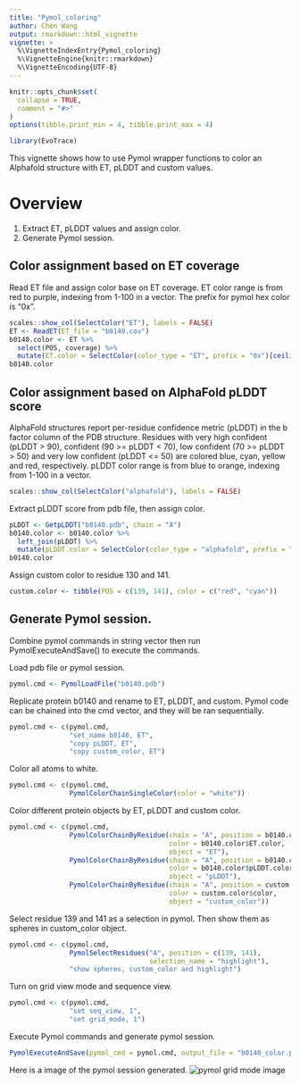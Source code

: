 ```yaml
---
title: "Pymol_coloring"
author: Chen Wang
output: rmarkdown::html_vignette
vignette: >
  %\VignetteIndexEntry{Pymol_coloring}
  %\VignetteEngine{knitr::rmarkdown}
  %\VignetteEncoding{UTF-8}
---
```


```r
knitr::opts_chunk$set(
  collapse = TRUE,
  comment = "#>"
)
options(tibble.print_min = 4, tibble.print_max = 4)
```

```r
library(EvoTrace)
```
This vignette shows how to use Pymol wrapper functions to color an Alphafold structure with ET, pLDDT and custom values.

# Overview
1. Extract ET, pLDDT values and assign color.
1. Generate Pymol session.

## Color assignment based on ET coverage
Read ET file and assign color base on ET coverage. ET color range is from red to purple, indexing from 1-100 in a vector. The prefix for pymol hex color is "0x".
```r
scales::show_col(SelectColor("ET"), labels = FALSE)
ET <- ReadET(ET_file = "b0140.cov") 
b0140.color <- ET %>%
  select(POS, coverage) %>%
  mutate(ET.color = SelectColor(color_type = "ET", prefix = "0x")[ceiling(coverage)])
b0140.color
```

## Color assignment based on AlphaFold pLDDT score
AlphaFold structures report per-residue confidence metric (pLDDT) in the b factor column of the PDB structure. Residues with very high confident (pLDDT > 90), confident (90 >= pLDDT < 70), low confident (70 >= pLDDT > 50) and very low confident (pLDDT <= 50) are colored blue, cyan, yellow and red, respectively. pLDDT color range is from blue to orange, indexing from 1-100 in a vector.
```r
scales::show_col(SelectColor("alphafold"), labels = FALSE)
```

Extract pLDDT score from pdb file, then assign color.
```r
pLDDT <- GetpLDDT("b0140.pdb", chain = "A")
b0140.color <- b0140.color %>%
  left_join(pLDDT) %>%
  mutate(pLDDT.color = SelectColor(color_type = "alphafold", prefix = "0x")[ceiling(pLDDT)])
b0140.color
```

Assign custom color to residue 130 and 141.
```r
custom.color <- tibble(POS = c(139, 141), color = c("red", "cyan"))
```

## Generate Pymol session.
Combine pymol commands in string vector then run PymolExecuteAndSave() to execute the commands.

Load pdb file or pymol session.
```r
pymol.cmd <- PymolLoadFile("b0140.pdb")
```

Replicate protein b0140 and rename to ET, pLDDT, and custom. Pymol code can be chained into the cmd vector, and they will be ran sequentially. 
```r
pymol.cmd <- c(pymol.cmd,
               "set_name b0140, ET", 
               "copy pLDDT, ET",
               "copy custom_color, ET")
```

Color all atoms to white.
```r
pymol.cmd <- c(pymol.cmd,
               PymolColorChainSingleColor(color = "white"))
```

Color different protein objects by ET, pLDDT and custom color.
```r
pymol.cmd <- c(pymol.cmd,
               PymolColorChainByResidue(chain = "A", position = b0140.color$POS,
                                        color = b0140.color$ET.color,
                                        object = "ET"),
               PymolColorChainByResidue(chain = "A", position = b0140.color$POS,
                                        color = b0140.color$pLDDT.color,
                                        object = "pLDDT"),
               PymolColorChainByResidue(chain = "A", position = custom.color$POS,
                                        color = custom.color$color,
                                        object = "custom_color"))
```

Select residue 139 and 141 as a selection in pymol. Then show them as spheres in custom_color object.
```r
pymol.cmd <- c(pymol.cmd,
               PymolSelectResidues("A", position = c(139, 141),
                                   selection_name = "highlight"),
               "show spheres, custom_color and highlight")
```

Turn on grid view mode and sequence view. 
```r
pymol.cmd <- c(pymol.cmd,
               "set seq_view, 1",
               "set grid_mode, 1")
```

Execute Pymol commands and generate pymol session.
```r
PymolExecuteAndSave(pymol_cmd = pymol.cmd, output_file = "b0140_color.pse")
```

Here is a image of the pymol session generated.
![pymol grid mode image](b0140.png)
